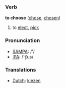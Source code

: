 === Verb ===

'''to choose''' ([[chose]], [[chosen]])

# to [[elect]], [[pick]]

=== Pronunciation ===
*[[w:SAMPA|SAMPA]]: /'/
*[[w:IPA|IPA]]: /'ʧus/

=== Translations ===
*[[Dutch]]: [[kiezen]]